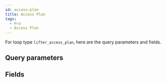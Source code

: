 ```yaml
---
id: access-plan
title: Access Plan
tags:
  - Pro
  - Access Plan
---
```


For loop type `lifter_access_plan`, here are the query parameters and fields.

## Query parameters

<QueryArgsList args={json.query_args} />

## Fields

<FieldsList fields={json.fields} />
